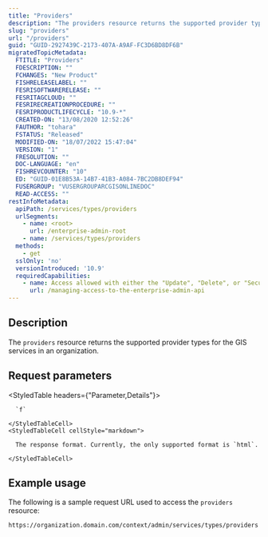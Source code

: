 ```yaml
---
title: "Providers"
description: "The providers resource returns the supported provider types for the GIS services in an organization."
slug: "providers"
url: "/providers"
guid: "GUID-2927439C-2173-407A-A9AF-FC3D6BD8DF6B"
migratedTopicMetadata:
  FTITLE: "Providers"
  FDESCRIPTION: ""
  FCHANGES: "New Product"
  FISHRELEASELABEL: ""
  FESRISOFTWARERELEASE: ""
  FESRITAGCLOUD: ""
  FESRIRECREATIONPROCEDURE: ""
  FESRIPRODUCTLIFECYCLE: "10.9-*"
  CREATED-ON: "13/08/2020 12:52:26"
  FAUTHOR: "tohara"
  FSTATUS: "Released"
  MODIFIED-ON: "18/07/2022 15:47:04"
  VERSION: "1"
  FRESOLUTION: ""
  DOC-LANGUAGE: "en"
  FISHREVCOUNTER: "10"
  ED: "GUID-01E8B53A-14B7-41B3-A084-7BC2DB8DEF94"
  FUSERGROUP: "VUSERGROUPARCGISONLINEDOC"
  READ-ACCESS: ""
restInfoMetadata:
  apiPath: /services/types/providers
  urlSegments:
    - name: <root>
      url: /enterprise-admin-root
    - name: /services/types/providers
  methods:
    - get
  sslOnly: 'no'
  versionIntroduced: '10.9'
  requiredCapabilities:
    - name: Access allowed with either the "Update", "Delete", or "Security and infrastructure" privileges, or the Publisher role
      url: /managing-access-to-the-enterprise-admin-api
---
```


## Description

The `providers` resource returns the supported provider types for the GIS services in an organization.


## Request parameters

<StyledTable headers={"Parameter,Details"}>
  <StyledTableRow>
    <StyledTableCell cellStyle="markdown">

      `f` 

    </StyledTableCell>
    <StyledTableCell cellStyle="markdown">

      The response format. Currently, the only supported format is `html`.

    </StyledTableCell>
  </StyledTableRow>
</StyledTable>


## Example usage

The following is a sample request URL used to access the `providers` resource:

```other
https://organization.domain.com/context/admin/services/types/providers
```